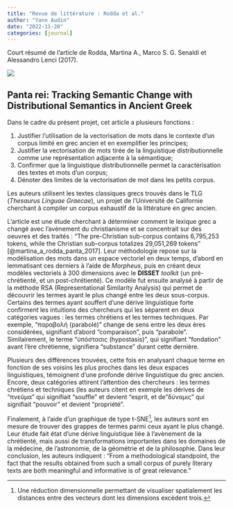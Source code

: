 ```yaml
---
title: "Revue de littérature : Rodda et al."
author: "Yann Audin"
date: "2022-11-20"
categories: [journal]
---
```


Court résumé de l'article de Rodda, Martina A., Marco S. G. Senaldi et Alessandro Lenci (2017).

![](anthalgo.jpg)

## Panta rei: Tracking Semantic Change with Distributional Semantics in Ancient Greek

Dans le cadre du présent projet, cet article a plusieurs fonctions : 

1. Justifier l'utilisation de la vectorisation de mots dans le contexte d'un corpus limité en grec ancien et en exemplifier les principes;
2. Justifier la vectorisation de mots tirée de la linguistique distributionnelle comme une représentation adjacente à la sémantique;
3. Confirmer que la linguistique distributionnelle permet la caractérisation des textes et mots d'un corpus;
4. Dénoter des limites de la vectorisation de mot dans les petits corpus.

Les auteurs utilisent les textes classiques grecs trouvés dans le TLG (*Thesaurus Linguae Graecae*), un projet de l'Université de Californie cherchant à compiler un corpus exhaustif de la littérature en grec ancien. 

L'article est une étude cherchant à déterminer comment le lexique grec a changé avec l'avènement du christianisme et se concentrait sur des oeuvres et des traités : "The pre-Christian sub-corpus contains 6,795,253 tokens, while the Christian sub-corpus totalizes 29,051,269 tokens" [@martina_a_rodda_panta_2017].
Leur méthodologie repose sur la modélisation des mots dans un espace vectoriel en deux temps, d'abord en lemmatisant ces derniers à l'aide de *Morpheus*, puis en créant deux modèles vectoriels à 300 dimensions avec le **DISSET** *toolkit* (un pré-chrétienté, et un post-chrétienté).
Ce modèle fut ensuite analysé à partir de la méthode RSA (Representational Similarity Analysis) qui permet de découvrir les termes ayant le plus changé entre les deux sous-corpus. 
Certains des termes ayant souffert d'une dérive linguistique forte confirment les intuitions des chercheurs qui les séparent en deux catégories vagues : les termes chrétiens et les termes techniques. 
Par exemple, "παραβολή (parabolé)" change de sens entre les deux ères considérées, signifiant d'abord "comparaison", puis "parabole".
Similairement, le terme "ὑπóστασις (hypostasis)", qui signifiant "fondation" avant l'ère chrétienne, signifiera "substance" durant cette dernière.

Plusieurs des différences trouvées, cette fois en analysant chaque terme en fonction de ses voisins les plus proches dans les deux espaces linguistiques, témoignent d'une profonde dérive linguistique du grec ancien. 
Encore, deux catégories attirent l'attention des chercheurs : les termes chrétiens et techniques (les auteurs citent en exemple les dérives de "πνεῦμα" qui signifiait "souffle" et devient "esprit, et de "δύναμις" qui signifiait "pouvoir" et devient "propriété".

Finalement, à l'aide d'un graphique de type t-SNE^[Une réduction dimensionnelle permettant de visualiser spatialement les distances entre des vecteurs dont les dimensions excèdent trois.], les auteurs sont en mesure de trouver des grappes de termes parmi ceux ayant le plus changé. 
Leur étude fait état d'une dérive linguistique liée à l'avènement de la chrétienté, mais aussi de transformations importantes dans les domaines de la médecine, de l'astronomie, de la géométrie et de la philosophie.
Dans leur conclusion, les auteurs indiquent : "From a methodological standpoint, the fact that the results obtained from such a small corpus of purely literary texts are both meaningful and informative is of great relevance."